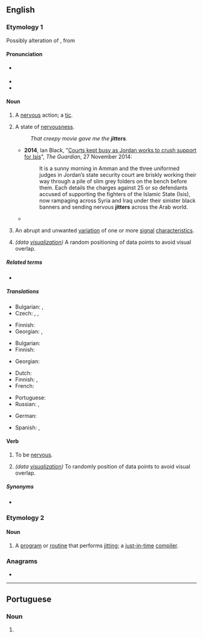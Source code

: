 ==English==

===Etymology 1===
Possibly alteration of {{m|en|chitter||tremble, shiver}}, from {{etyl|enm|en}} {{m|enm|chittern||to twitter, chatter}}
<!--SOED-->

====Pronunciation====
* {{a|UK}} {{IPA|en|/ˈdʒɪt.ə(ɹ)/}}
* {{rhymes|en|ɪtə(r)}}
* {{audio|en|en-uk-jitter.ogg|Audio (UK)}}

====Noun====
{{en-noun}}

# A [[nervous]] action; a [[tic]].
# {{lb|en|chiefly|in the plural|often with "the"}} A state of [[nervousness]].
#: ''That creepy movie gave me the '''jitters'''.''
#* '''2014''', Ian Black, "[http://www.theguardian.com/world/2014/nov/27/-sp-courts-jordan-crush-support-isis Courts kept busy as Jordan works to crush support for Isis]", ''The Guardian'', 27 November 2014:
#*: It is a sunny morning in Amman and the three uniformed judges in Jordan’s state security court are briskly working their way through a pile of slim grey folders on the bench before them. Each details the charges against 25 or so defendants accused of supporting the fighters of the Islamic State (Isis), now rampaging across Syria and Iraq under their sinister black banners and sending nervous '''jitters''' across the Arab world.
#* {{quote-journal
|en
|date=December 29, 2010
|author=Chris Whyatt
|title=Chelsea 1 - 0 Bolton
|work=BBC
|url=http://news.bbc.co.uk/sport1/hi/football/eng_prem/9309542.stm
|page=
|passage=But Bolton deserve real credit, seeking to take advantage of their '''jitters''' at every opportunity in typically determined fashion.}}
# {{lb|en|telecommunications}} An abrupt and unwanted [[variation]] of one or more [[signal]] [[characteristics]].
# ''(data [[visualization]])'' A random positioning of data points to avoid visual overlap.


=====Related terms=====
* {{l|en|jitterbug}}

=====Translations=====
{{trans-top|nervous action; a tic}}
* Bulgarian: {{t+|bg|треперене|n}}, {{t|bg|тик|m}}
* Czech: {{t|cs|třas|m}}, {{t|cs|třes|m}}, {{t|cs|chvění|n}}
{{trans-mid}}
* Finnish: {{t|fi|nykiminen}}
* Georgian: {{t|ka|ნერვული აღგზნება}}, {{t|ka|ნერვული შეტოკება}}
{{trans-bottom}}

{{trans-top|state of nervousness; the jitters}}
* Bulgarian: {{t+|bg|нервност|f}}
* Finnish: {{t+|fi|jännitys}}
{{trans-mid}}
* Georgian: {{t|ka|ნერვიულობა}}
{{trans-bottom}}

{{trans-top|telecommunications: abrupt and unwanted variation of signal characteristics}}
* Dutch: {{t+|nl|interferentie}}
* Finnish: {{t+|fi|huojunta}}, {{t+|fi|jitter}}
* French: {{t+|fr|gigue|f}}
{{trans-mid}}
* Portuguese: {{t+|pt|jitter|m}}
* Russian: {{t+|ru|дрожание|n}}, {{t+|ru|джиттер|m}}
{{trans-bottom}}

{{checktrans-top}}
* German: {{qualifier|2}} {{t-check|de|Zittern}}
{{trans-mid}}
* Spanish: {{t+check|es|temblores}}, {{qualifier|2}} {{t+check|es|escalofríos}}
{{trans-bottom}}

====Verb====
{{en-verb}}

# {{lb|en|intransitive}} To be [[nervous]].
# ''(data [[visualization]])'' To randomly position of data points to avoid visual overlap.

=====Synonyms=====
* {{l|en|fidget}}

===Etymology 2===
{{suffix|en|jit|er}}

====Noun====
{{en-noun}}

# {{lb|en|computing}} A [[program]] or [[routine]] that performs [[jit]]ting; a [[just-in-time]] [[compiler]].

===Anagrams===
* {{anagrams|en|a=eijrtt|trijet}}

----

==Portuguese==

===Noun===
{{pt-noun|m|-}}

# {{lb|pt|telecommunications}} {{l|en|jitter}} {{gloss|abrupt and unwanted variation of signal characteristics}}